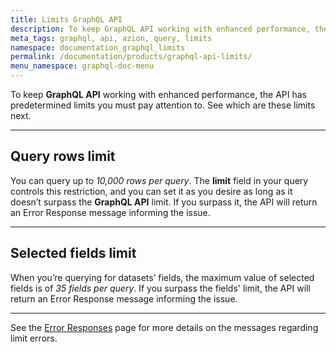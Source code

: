 ```yaml
---
title: Limits GraphQL API
description: To keep GraphQL API working with enhanced performance, the API has predetermined limits you must pay attention to.
meta_tags: graphql, api, azion, query, limits
namespace: documentation_graphql_limits
permalink: /documentation/products/graphql-api-limits/
menu_namespace: graphql-doc-menu
---
```


To keep **GraphQL API** working with enhanced performance, the API has predetermined limits you must pay attention to. See which are these limits next.

---

## Query rows limit

You can query up to *10,000 rows per query*. The **limit** field in your query controls this restriction, and you can set it as you desire as long as it doesn’t surpass the **GraphQL API** limit. If you surpass it,  the API will return an Error Response message informing the issue.

---

## Selected fields limit

When you’re querying for datasets’ fields, the maximum value of selected fields is of *35 fields per query*. If you surpass the fields' limit, the API will return an Error Response message informing the issue.

---

See the [Error Responses](https://www.azion.com/en/documentation/products/graphql-api-error-responses/) page for more details on the messages regarding limit errors.
